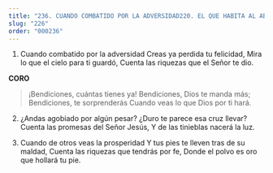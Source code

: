 ```yaml
---
title: "236. CUANDO COMBATIDO POR LA ADVERSIDAD220. EL QUE HABITA AL ABRIGO DE DIOS"
slug: "226"
order: "000236"
---
```


1. Cuando combatido por la adversidad Creas ya perdida tu felicidad,
Mira lo que el cielo para ti guardó, Cuenta las riquezas que el Señor te dio.

**CORO**
> ¡Bendiciones, cuántas tienes ya! Bendiciones, Dios te manda más; Bendiciones, te sorprenderás
Cuando veas lo que Dios por ti hará.

2. ¿Andas agobiado por algún pesar?
¿Duro te parece esa cruz llevar? Cuenta las promesas del Señor Jesús, Y de las tinieblas nacerá la luz.

3. Cuando de otros veas la prosperidad Y tus pies te lleven tras de su maldad,
Cuenta las riquezas que tendrás por fe,
Donde el polvo es oro que hollará tu pie.